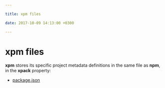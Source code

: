 ```yaml
---

title: xpm files

date: 2017-10-09 14:13:00 +0300

---
```


# xpm files

**xpm** stores its specific project metadata definitions
in the same file as **npm**, in the **xpack** property:

- [package.json](/docs/user/files/package.json/)
